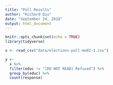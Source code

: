 ```yaml
---
title: "Poll Results"
author: "Richard Qiu"
date: "September 24, 2018"
output: html_document
---
```


```r
knitr::opts_chunk$set(echo = TRUE)
library(tidyverse)
```

```r
x <- read_csv("data/elections-poll-me02-1.csv")
```

```r
y <-  
  x %>%
  filter(educ != "[DO NOT READ] Refused") %>% 
  group_by(educ) %>% 
  count(response)
```


